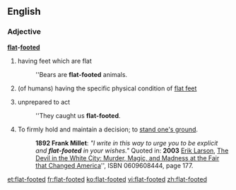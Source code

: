 ==English==
===Adjective===
'''[[flat]]-[[footed]]'''
#having feet which are flat
#:''Bears are '''flat-footed''' animals.
#(of humans) having the specific physical condition of [[flat feet]]
# {{idiomatic}} unprepared to act
#:''They caught us '''flat-footed'''.
# To firmly hold and maintain a decision; to [[stand one's ground]].
#:'''1892 Frank Millet''': ''"I write in this way to urge you to be explicit and '''flat-footed''' in your wishes."'' Quoted in: '''2003''' [[w:Erik Larson|Erik Larson]], [[w:The Devil in the White City|The Devil in the White City: Murder, Magic, and Madness at the Fair that Changed America]]'', ISBN 0609608444, page 177.

[[et:flat-footed]]
[[fr:flat-footed]]
[[ko:flat-footed]]
[[vi:flat-footed]]
[[zh:flat-footed]]